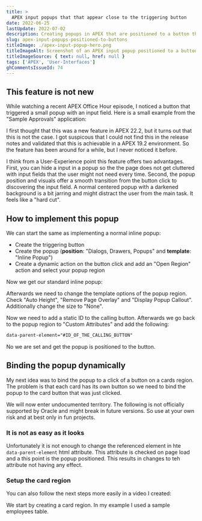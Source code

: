```yaml
---
title: >
  APEX input popups that that appear close to the triggering button
date: 2022-06-25
lastUpdate: 2022-07-02
description: Creating popups in APEX that are positioned to a button that triggers it
slug: apex-input-popups-positioned-to-buttons
titleImage: ./apex-input-popup-hero.png
titleImageAlt: Screenshot of an APEX input popup positioned to a button
titleImageSource: { text: null, href: null }
tags: ['APEX', 'User-Interfaces']
ghCommentsIssueId: 74
---
```


## This feature is not new

While watching a recent APEX Office Hour episode, I noticed a button that triggered a small popup with an input field. Here is a small example from the "Sample Approvals" application:

<BlogGif filename="apex-input-popup-demo.gif" alt="" />

I first thought that this was a new feature in APEX 22.2, but it turns out that this is not the case.
I got suspicous that I could not find this in the release notes and validated that this is achievable in a APEX 19.2 environment.
So the feature has been around for a while, but I never noticed it before.

I think from a User-Experience point this feature offers two advantages.
First, you can hide a input in a popup so the the page does not get cluttered with input fields that the user might not need every time.
Second, the popup position and visuals offer a smooth transition from the button click to discovering the input field.
A normal centered popup with a darkened background is a bit jarring and might distract the user from the main task.
It feels like a "hard cut".

## How to implement this popup

We can start the same as implementing a normal inline popup:

- Create the triggering button
- Create the popup (**position**: "Dialogs, Drawers, Popups" and **template**: "Inline Popup")
- Create a dynamic action on the button click and add an "Open Region" action and select your popup region

Now we get our standard inline popup:

<BlogImg
  filename="apex-standard-inline-popup.png"
  alt="Screenshot of 
APEX popup with a single text input in it. It is centered on the page and the background page darkened."
  maxWidthPx="450"
/>

Afterwards we need to change the template options of the popup region.
Check "Auto Height", "Remove Page Overlay" and "Display Popup Callout".
Additionally change the size to "None".

<BlogImg
  filename="apex-input-popup-template-options.png"
  alt=""
  maxWidthPx="450"
/>

Now we need to add a static ID to the calling button.
Afterwards we go back to the popup region to "Custom Attributes" and add the following:

```html
data-parent-element="#ID_OF_THE_CALLING_BUTTON"
```

No we are set and get the popup is positioned to the button.

## Binding the popup dynamically

My next idea was to bind the popup to a click of a button on a cards region.
The problem is that each card has its own button so we need to bind the popup to the card button that was just clicked.

<BlogVideo
  filename="apex-dynamic-input-popup-cards.webm"
  frame="apex-dynamic-input-popup-cards-thumb.jpg"
  width="1052"
  title="Dynamic input popup on cards"
/>

<WarningBox>
  We will now enter undocumented territory. The following is not officially
  supported by Oracle and might break in future versions. So use at your own
  risk and at best only in fun projects.
</WarningBox>

### It is not as easy as it looks

Unfortunately it is not enough to change the referenced element in hte `data-parent-element` html attribute.
This attribute is checked on page load and a this point is the popup positioned.
This results in changes to teh attribute not having any effect.

### Setup the card region

You can also follow the next steps more easily in a video I created:

<YouTubeEmbed videoID="9IVx2rp9N2k" />

We start by creating a card region.
In my example I used a sample employees table.

